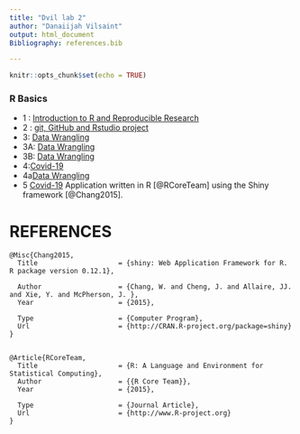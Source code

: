 ```yaml
---
title: "Dvil lab 2"
author: "Danaiijah Vilsaint"
output: html_document
Bibliography: references.bib

---
```


```r
knitr::opts_chunk$set(echo = TRUE)
```

### R Basics

* 1 : [Introduction to R and Reproducible Research](New-lab-1.html)
* 2 : [git, GitHub and Rstudio project](Lab2.html)
* 3: [Data Wrangling](Evo_Geno_Lab3B_Data_Wrangling.html) 
* 3A: [Data Wrangling](Evo_Geno_Lab3A_Data_Wrangling.html)
* 3B: [Data Wrangling](Evo_Geno_Lab3B_Data_Wrangling.html)
* 4:[Covid-19](Evo_Geno_Lab4_Covid.html)
* 4a[Data Wrangling](Evo_Geno_Lab4a.html)
* 5 [Covid-19](Evo_Geno_Lab5.html)
Application written in R [@RCoreTeam] using the Shiny framework [@Chang2015].

# REFERENCES
```
@Misc{Chang2015,
  Title                    = {shiny: Web Application Framework for R. R package version 0.12.1},

  Author                   = {Chang, W. and Cheng, J. and Allaire, JJ. and Xie, Y. and McPherson, J. },
  Year                     = {2015},

  Type                     = {Computer Program},
  Url                      = {http://CRAN.R-project.org/package=shiny}
}


@Article{RCoreTeam,
  Title                    = {R: A Language and Environment for Statistical Computing},
  Author                   = {{R Core Team}},
  Year                     = {2015},

  Type                     = {Journal Article},
  Url                      = {http://www.R-project.org}
}
```
